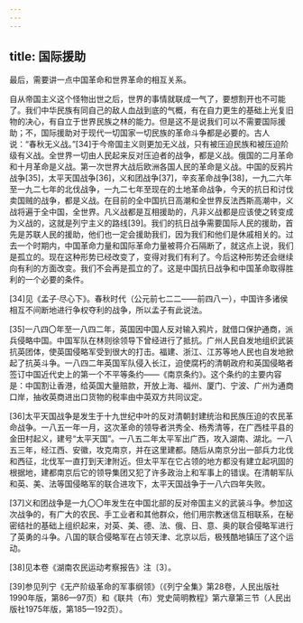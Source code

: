 ```yaml
---
---
---
```

title: 国际援助
---




最后，需要讲一点中国革命和世界革命的相互关系。

自从帝国主义这个怪物出世之后，世界的事情就联成一气了，要想割开也不可能了。我们中华民族有同自己的敌人血战到底的气概，有在自力更生的基础上光复旧物的决心，有自立于世界民族之林的能力。但是这不是说我们可以不需要国际援助；不，国际援助对于现代一切国家一切民族的革命斗争都是必要的。古人说：“春秋无义战。”[34]于今帝国主义则更加无义战，只有被压迫民族和被压迫阶级有义战。全世界一切由人民起来反对压迫者的战争，都是义战。俄国的二月革命和十月革命是义战。第一次世界大战后欧洲各国人民的革命是义战。中国的反鸦片战争[35]，太平天国战争[36]，义和团战争[37]，辛亥革命战争[38]，一九二六年至一九二七年的北伐战争，一九二七年至现在的土地革命战争，今天的抗日和讨伐卖国贼的战争，都是义战。在目前的全中国抗日高潮和全世界反法西斯高潮中，义战将遍于全中国，全世界。凡义战都是互相援助的，凡非义战都是应该使之转变成为义战的，这就是列宁主义的路线[39]。我们的抗日战争需要国际人民的援助，首先是苏联人民的援助，他们也一定会援助我们，因为我们和他们是休戚相关的。过去一个时期内，中国革命力量和国际革命力量被蒋介石隔断了，就这点上说，我们是孤立的。现在这种形势已经改变了，变得对我们有利了。今后这种形势还会继续向有利的方面改变。我们不会再是孤立的了。这是中国抗日战争和中国革命取得胜利的一个必要的条件。



[34]见《孟子·尽心下》。春秋时代（公元前七二二——前四八一），中国许多诸侯相互不间断地进行争权夺利的战争，所以孟子有此说法。

[35]一八四〇年至一八四二年，英国因中国人反对输入鸦片，就借口保护通商，派兵侵略中国。中国军队在林则徐领导下曾经进行了抵抗。广州人民自发地组织武装抗英团体，使英国侵略军受到很大的打击。福建、浙江、江苏等地人民也自发地掀起了抗英斗争。一八四二年英国军队侵入长江，迫使腐朽的清朝政府和英国侵略者签订中国近代史上的第一个不平等条约——《南京条约》。这个条约的主要内容是：中国割让香港，给英国大量赔款，开放上海、福州、厦门、宁波、广州为通商口岸，抽收英商进出口货物的税率由中英双方共同议定。



[36]太平天国战争是发生于十九世纪中叶的反对清朝封建统治和民族压迫的农民革命战争。一八五一年一月，这次革命的领导者洪秀全、杨秀清等，在广西桂平县的金田村起义，建号“太平天国”。一八五二年太平军出广西，攻入湖南、湖北。一八五三年，经江西、安徽，攻克南京，并在这里建都。随后从南京分出一部兵力北伐和西征，北伐军一直打到天津附近。但太平军在它占领的地方都没有建立起巩固的根据地，建都南京后它的领导集团又犯了许多政治上和军事上的错误。在清朝军队和英、美、法等国侵略军的联合进攻下，太平天国战争于一八六四年失败。

[37]义和团战争是一九〇〇年发生在中国北部的反对帝国主义的武装斗争。参加这次战争的，有广大的农民、手工业者和其他群众，他们用宗教迷信互相联系，在秘密结社的基础上组织起来，对英、美、德、法、俄、日、意、奥的联合侵略军进行了英勇的斗争。八国的联合侵略军在占领天津、北京以后，极残酷地镇压了这个运动。

[38]见本卷《湖南农民运动考察报告》注〔3〕。

[39]参见列宁《无产阶级革命的军事纲领》（《列宁全集》第28卷，人民出版社1990年版，第86—97页）和《联共（布）党史简明教程》第六章第三节（人民出版社1975年版，第185—192页）。